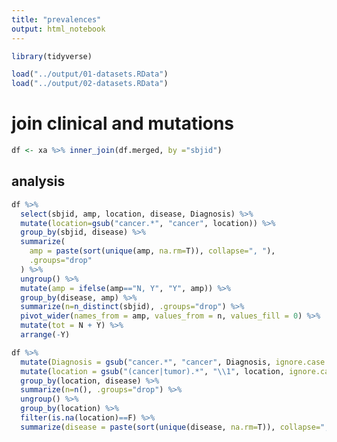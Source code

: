 ```yaml
---
title: "prevalences"
output: html_notebook
---
```



```r
library(tidyverse)
```


```r
load("../output/01-datasets.RData")
load("../output/02-datasets.RData")
```

# join clinical and mutations
```r
df <- xa %>% inner_join(df.merged, by ="sbjid")
```

## analysis
```r
df %>%
  select(sbjid, amp, location, disease, Diagnosis) %>%
  mutate(location=gsub("cancer.*", "cancer", location)) %>%
  group_by(sbjid, disease) %>%
  summarize(
    amp = paste(sort(unique(amp, na.rm=T)), collapse=", "), 
    .groups="drop"
  ) %>%
  ungroup() %>%
  mutate(amp = ifelse(amp=="N, Y", "Y", amp)) %>%
  group_by(disease, amp) %>%
  summarize(n=n_distinct(sbjid), .groups="drop") %>%
  pivot_wider(names_from = amp, values_from = n, values_fill = 0) %>%
  mutate(tot = N + Y) %>%
  arrange(-Y) 
```

```r
df %>%
  mutate(Diagnosis = gsub("cancer.*", "cancer", Diagnosis, ignore.case = T)) %>%
  mutate(location = gsub("(cancer|tumor).*", "\\1", location, ignore.case = T)) %>%
  group_by(location, disease) %>%
  summarize(n=n(), .groups="drop") %>%
  ungroup() %>%
  group_by(location) %>%
  filter(is.na(location)==F) %>%
  summarize(disease = paste(sort(unique(disease, na.rm=T)), collapse=","))
```
